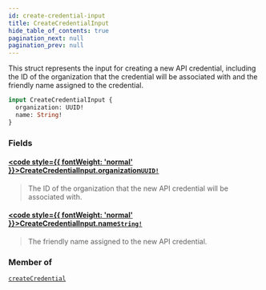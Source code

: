 ```yaml
---
id: create-credential-input
title: CreateCredentialInput
hide_table_of_contents: true
pagination_next: null
pagination_prev: null
---
```








This struct represents the input for creating a new API credential, including the ID of the organization that the credential will be associated with and the friendly name assigned to the credential.

```graphql
input CreateCredentialInput {
  organization: UUID!
  name: String!
}
```


### Fields

#### [<code style={{ fontWeight: 'normal' }}>CreateCredentialInput.<b>organization</b></code>](#)<Bullet />[`UUID!`](/api/scalars/uuid) <Badge class="secondary" text="non-null"/> <Badge class="secondary" text="scalar"/>
> The ID of the organization that the new API credential will be associated with.
> 

#### [<code style={{ fontWeight: 'normal' }}>CreateCredentialInput.<b>name</b></code>](#)<Bullet />[`String!`](/api/scalars/string) <Badge class="secondary" text="non-null"/> <Badge class="secondary" text="scalar"/>
> The friendly name assigned to the new API credential.
> 



### Member of

[`createCredential`](/api/mutations/create-credential)  <Badge class="secondary" text="mutation"/>



